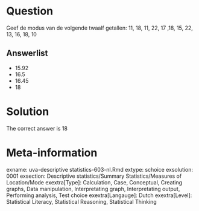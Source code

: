 Question
========

Geef de modus van de volgende twaalf getallen:
11, 18, 11, 22, 17 ,18, 15, 22, 13, 16, 18, 10

Answerlist
----------
* 15.92
* 16.5
* 16.45
* 18

Solution
========

The correct answer is  18

Meta-information
================
exname: uva-descriptive statistics-603-nl.Rmd
extype: schoice
exsolution: 0001
exsection: Descriptive statistics/Summary Statistics/Measures of Location/Mode
exextra[Type]: Calculation, Case, Conceptual, Creating graphs, Data manipulation, Interpretating graph, Interpretating output, Performing analysis, Test choice
exextra[Langauge]: Dutch
exextra[Level]: Statistical Literacy, Statistical Reasoning, Statistical Thinking
